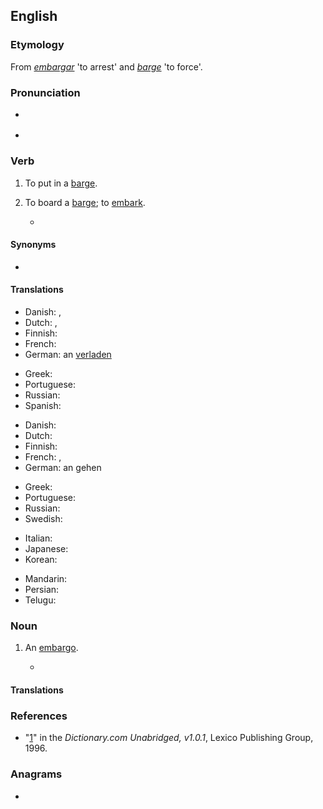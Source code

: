 ==English==

===Etymology===
From {{etyl|es|en}} ''[[embargar]]'' 'to arrest' and {{etyl|en|-}} ''[[barge]]'' 'to force'.

===Pronunciation===
* {{a|RP|US}} {{IPA|/əmˈbɑɹdʒ/|lang=en}}
* {{rhymes|ɑː(r)dʒ|lang=en}}

===Verb===
{{en-verb|embarg}}

# {{lb|en|transitive}} To put in a [[barge]].
# {{lb|en|intransitive}} To board a [[barge]]; to [[embark]].
#* {{quote-text|year=1843|author=Frederick William Fairholt|title=Lord Mayors' Pageants|page=152|passage=[...] where the Lord Mayor, aldermen, and their attendants take barge; also the Grocers Company do likewise '''embarge''', [...].}}

====Synonyms====
* {{l|en|impose}}

====Translations====
{{trans-top|to put in a barge}}
* Danish: {{t|da|læsse}}, {{t|da|indskibe}}
* Dutch: {{t+|nl|inladen}}, {{t-check|nl|aan boord|alt=aan boord brengen}} {{attention|nl|2=was "[[aan boord]] brengen" - assumed.}}
* Finnish: {{t|fi|[[lastata]] [[proomuun]]}}
* French: {{t+|fr|embarquer}}
* German: an {{t+|de|bord}} [[verladen]]
{{trans-mid}}
* Greek: {{t+|el|επιβιβάζω}}
* Portuguese: {{t+|pt|embarcar}}
* Russian: {{t|ru|грузи́ть на ба́ржу}}
* Spanish: {{t+|es|imponer}}
{{trans-bottom}}

{{trans-top|to board a barge}}
* Danish: {{t|da|gå ombord}}
* Dutch: {{t+|nl|inschepen}}
* Finnish: {{t|fi|[[nousta]] [[proomuun]]}}
* French: {{t+|fr|embarquer}}, {{t+|fr|monter}}
* German: an {{t+|de|bord}} gehen
{{trans-mid}}
* Greek: {{t+|el|επιβιβάζομαι}}
* Portuguese: {{t+|pt|embarcar}}
* Russian: {{t|ru|сади́ться на ба́ржу}}
* Swedish: {{t+|sv|embarkera}}
{{trans-bottom}}

{{checktrans-top}}
* Italian: {{t-check|it|imporre}}
* Japanese: {{t-check|ja|課す|tr=ka su|sc=Jpan}}
* Korean: {{t-check|ko|부과|sc=Kore}}
{{trans-mid}}
* Mandarin: {{t-check|cmn|加於|tr=jiā yú|sc=Hani}}
* Persian: {{t-check|fa|تحمیل|tr=Tahmil|sc=fa-Arab}}
* Telugu: {{t-check|te|విధించు|tr=vidhimchu|sc=Telu}}
{{trans-bottom}}

===Noun===
{{en-noun}}

# {{lb|en|rare}} An [[embargo]].
#* {{quote-text|year=1979|author=Westel Woodbury Willoughby|title=[http://books.google.com/books?id=7J2ua2xblxcC&pg=PA174&dq=embarge&ei=ekJcR-23II3GiQH-nviHBA&sig=tk4ooNpsLxGDMAKyY7MqEWI8Crw Japan's Case Examined]|page=174|passage=This '''embarge''' is termed a moral one because it imposes no legal restraints upon would-be exporters, for there are no statutes providing for this.}}

====Translations====
{{trans-see|embargo}}

===References===
* "[http://dictionary.reference.com/browse/embarge]" in the ''Dictionary.com Unabridged, v1.0.1'', Lexico Publishing Group, 1996.

===Anagrams===
* {{anagrams|en|gambeer}}